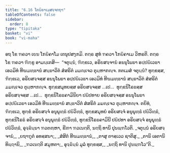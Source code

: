 ```yaml
---
title: "6.16 ໂກຏິຄາເມສຈ຺ຈກຖາ"
tableOfContents: false
sidebar:
  order: 8
type: "tipitaka"
basket: "vi"
book: "vi-maha"
---
```



<DynamicBreadcrumb />

<Division number="287" book="vi-maha">

<Paragraph number="1309" book="vi-maha">
ອຖ ໂຂ ຠຄວາ ເຍນ ໂກຏິຄາໂມ ເຕນຸປສງ຺ກມິ. ຕຕ຺ຣ ສຸທໍ ຠຄວາ ໂກຏິຄາເມ ວິຫຣຕິ. ຕຕ຺ຣ ໂຂ ຠຄວາ ຠິກ຺ຂູ ອາມນ຺ເຕສິ—  “ຈຕຸນ຺ນໍ, ຠິກ຺ຂເວ, ອຣິຍສຈ຺ຈານໍ ອນນຸໂພຘາ ອປ຺ປຏິເວຘາ ເອວມິທໍ ທີຆມທ຺ຘານໍ ສນ຺ຘາວິຕໍ ສໍສຣິຕໍ ມມຎ຺ເຈວ ຕຸມ຺ຫາກຎ຺ຈ. ກຕເມສໍ ຈຕຸນ຺ນໍ? ທຸກ຺ຂສ຺ສ, ຠິກ຺ຂເວ, ອຣິຍສຈ຺ຈສ຺ສ ອນນຸໂພຘາ ອປ຺ປຏິເວຘາ ເອວມິທໍ ທີຆມທ຺ຘານໍ ສນ຺ຘາວິຕໍ ສໍສຣິຕໍ ມມຎ຺ເຈວ ຕຸມ຺ຫາກຎ຺ຈ. ທຸກ຺ຂສມຸທຍສ຺ສ ອຣິຍສຈ຺ຈສ຺ສ …ເປ…  ທຸກ຺ຂນິໂຣຘສ຺ສ ອຣິຍສຈ຺ຈສ຺ສ …ເປ…  ທຸກ຺ຂນິໂຣຘຄາມິນິຍາ ປຏິປທາຍ ອຣິຍສຈ຺ຈສ຺ສ ອນນຸໂພຘາ ອປ຺ປຏິເວຘາ ເອວມິທໍ ທີຆມທ຺ຘານໍ ສນ຺ຘາວິຕໍ ສໍສຣິຕໍ ມມຎ຺ເຈວ ຕຸມ຺ຫາກຎ຺ຈ. ຕຍິທໍ, ຠິກ຺ຂເວ, ທຸກ຺ຂໍ ອຣິຍສຈ຺ຈໍ ອນຸພຸທ຺ຘໍ ປຏິວິທ຺ຘໍ, ທຸກ຺ຂສມຸທຍໍ ອຣິຍສຈ຺ຈໍ ອນຸພຸທ຺ຘໍ ປຏິວິທ຺ຘໍ, ທຸກ຺ຂນິໂຣຘໍ ອຣິຍສຈ຺ຈໍ ອນຸພຸທ຺ຘໍ ປຏິວິທ຺ຘໍ, ທຸກ຺ຂນິໂຣຘຄາມິນີ ປຏິປທາ ອຣິຍສຈ຺ຈໍ ອນຸພຸທ຺ຘໍ ປຏິວິທ຺ຘໍ, ອຸຈ຺ຉິນ຺ນາ ຠວຕຓ຺ຫາ, ຂີຓາ ຠວເນຕ຺ຕິ, ນຕ຺ຖິ ທານິ ປຸນພ຺ຠໂວຕິ.
</Paragraph>

<Paragraph number="1310" type="verses" book="vi-maha">
_ຈຕຸນ຺ນໍ ອຣິຍສຈ຺ຈານໍ,_  
_ຍຖາຠູຕໍ ອທສ຺ສນາ;_  
_ສໍສິຕໍ ທີຆມທ຺ຘານໍ,_  
_ຕາສຸ ຕາສ຺ເວວ ຊາຕິສຸ._  

</Paragraph>

<Paragraph number="1311" type="verses" book="vi-maha">
_ຕານິ ເອຕານິ ທິຏ຺ຐານິ,_  
_ຠວເນຕ຺ຕິ ສມູຫຕາ;_  
ອຸຈ຺ຉິນ຺ນໍ ມູລໍ ທຸກ຺ຂສ຺ສ,_  
_ນຕ຺ຖິ ທານິ ປຸນພ຺ຠໂວ”ຕິ._
</Paragraph>
</Division>